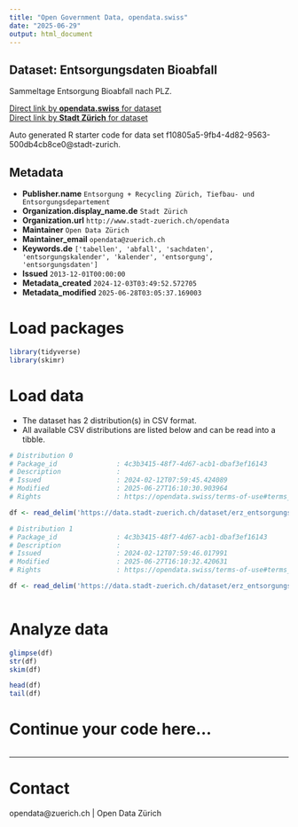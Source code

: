 ```yaml
---
title: "Open Government Data, opendata.swiss"
date: "2025-06-29"
output: html_document
---
```


## Dataset: Entsorgungsdaten Bioabfall

Sammeltage Entsorgung Bioabfall nach PLZ.

[Direct link by **opendata.swiss** for dataset](https://opendata.swiss/de/dataset/entsorgungsdaten-bioabfall)<br>
[Direct link by **Stadt Zürich** for dataset](https://data.stadt-zuerich.ch/dataset/erz_entsorgungskalender_bioabfall)

Auto generated R starter code for data set f10805a5-9fb4-4d82-9563-500db4cb8ce0@stadt-zurich.

## Metadata

- **Publisher.name** `Entsorgung + Recycling Zürich, Tiefbau- und Entsorgungsdepartement`
- **Organization.display_name.de** `Stadt Zürich`
- **Organization.url** `http://www.stadt-zuerich.ch/opendata`
- **Maintainer** `Open Data Zürich`
- **Maintainer_email** `opendata@zuerich.ch`
- **Keywords.de** `['tabellen', 'abfall', 'sachdaten', 'entsorgungskalender', 'kalender', 'entsorgung', 'entsorgungsdaten']`
- **Issued** `2013-12-01T00:00:00`
- **Metadata_created** `2024-12-03T03:49:52.572705`
- **Metadata_modified** `2025-06-28T03:05:37.169003`


# Load packages

```r

library(tidyverse)
library(skimr)

```

# Load data

-   The dataset has 2 distribution(s) in CSV format.
-   All available CSV distributions are listed below and can be read into a tibble.

```r

# Distribution 0
# Package_id               : 4c3b3415-48f7-4d67-acb1-dbaf3ef16143
# Description              : 
# Issued                   : 2024-02-12T07:59:45.424089
# Modified                 : 2025-06-27T16:10:30.903964
# Rights                   : https://opendata.swiss/terms-of-use#terms_open

df <- read_delim('https://data.stadt-zuerich.ch/dataset/erz_entsorgungskalender_bioabfall/download/entsorgungskalender_bioabfall_2024.csv')

# Distribution 1
# Package_id               : 4c3b3415-48f7-4d67-acb1-dbaf3ef16143
# Description              : 
# Issued                   : 2024-02-12T07:59:46.017991
# Modified                 : 2025-06-27T16:10:32.420631
# Rights                   : https://opendata.swiss/terms-of-use#terms_open

df <- read_delim('https://data.stadt-zuerich.ch/dataset/erz_entsorgungskalender_bioabfall/download/entsorgungskalender_bioabfall_2025.csv')



```

# Analyze data

```r

glimpse(df)
str(df)
skim(df)

head(df)
tail(df)

```

# Continue your code here...

```r

```

------------------------------------------------------------------------

# Contact

opendata@zuerich.ch | Open Data Zürich
